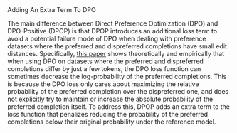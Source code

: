 <Title>DPO-Positive</Title>
<Tagline>Adding An Extra Term To DPO</Tagline>

The main difference between Direct Preference Optimization (DPO) and DPO-Positive (DPOP) is that DPOP introduces an additional loss term to avoid a potential failure mode of DPO when dealing with preference datasets where the preferred and dispreferred completions have small edit distances.
Specifically, [this paper](https://arxiv.org/pdf/2402.13228) shows theoretically and empirically that when using DPO on datasets where the preferred and dispreferred completions differ by just a few tokens, the DPO loss function can sometimes decrease the log-probability of the preferred completions. This is because the DPO loss only cares about maximizing the relative probability of the preferred completion over the dispreferred one, and does not explicitly try to maintain or increase the absolute probability of the preferred completion itself.
To address this, DPOP adds an extra term to the loss function that penalizes reducing the probability of the preferred completions below their original probability under the reference model.